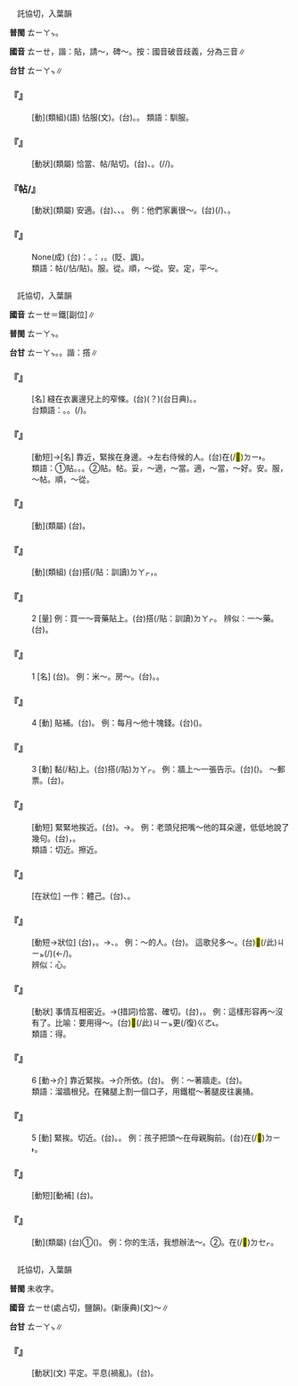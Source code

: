 
=={{ruby|帖|ㄊㄧㄝ}}==

　託協切，入葉韻

'''普閩''' <rt>ㄊㄧㄚㆴ</rt>。

'''國音''' <rt>ㄊㄧㄝ</rt>，諧：貼{{ruby|。|ㄊㄧㄝˇ}}，請～{{ruby|。|ㄊㄧㄝˋ}}，碑～。按：國音破音歧義，分為三音∥

'''台甘''' <rt>ㄊㄧㄚㆴ</rt>∥

    

==='''『{{ruby|服|ㄈㄨˊ}}{{ruby|帖|ㄊㄧㄝ}}』'''===
: [動](類組)(語) 怗服(文)。(台){{ruby|順|ㄙㄨㄣ˫}}{{ruby|從|ㄐㄧㆲˊ}}。{{ruby|服|ㄏㆦㆶ ͘}}{{ruby|從|ㄐㄧㆲˊ}}。 類語：馴服。
    

==='''『{{ruby|妥|ㄊㄨㄛˇ}}{{ruby|帖|ㄊㄧㄝ}}』'''===
: [動狀](類屬) 恰當、帖/貼切。(台){{ruby|妥|ㄊㄜ˪}}{{ruby|當|ㄉㆲ˪}}、{{ruby|穩|ㄨㄣˋ}}{{ruby|當|ㄉㄤ˪}}。{{ruby|十|ㄗㄚㆴ ͘}}{{ruby|分|ㄏㄨㄣ}}(/{{ruby|真|ㄐㄧㄣ}}{{ruby|情|ㄐㄧㆩˊ}}/{{ruby|誠|ㄐㄧㆩˊ}}){{ruby|適|ㄒㄧㆤㆶ}}{{ruby|合|ㄏㄚㆴ}}。
    

==='''『{{ruby|安|ㄢ}}帖/{{ruby|貼|ㄊㄧㄝ}}』'''===
: [動狀](類屬) 安適。(台){{ruby|安|ㄢ}}{{ruby|穩|ㄨㄣˋ}}、{{ruby|安|ㄢ}}{{ruby|靜|ㄐㄧㄥ˫}}、{{ruby|平|ㄅㄧㄥˊ}}{{ruby|靜|ㄐㄧㄥ˫}}。 例：他們家裏很～。(台){{ruby|<mark>&#xffad9;</mark>|ㄧㄣ}}{{ruby|兜|ㄉㄠ}}(/{{ruby|厝|ㄘㄨ˪}}{{ruby|裏|ㄌㄧㄣ˪}}){{ruby|真|ㄐㄧㄣ}}{{ruby|安|ㄢ}}{{ruby|穩|ㄨㄣˋ}}、{{ruby|平|ㄅㄧㄥˊ}}{{ruby|靜|ㄐㄧㄥ˫}}。
    

==='''『{{ruby|俯|ㄈㄨˇ}}{{ruby|首|ㄕㄡˇ}}{{ruby|帖|ㄊㄧㄝ}}{{ruby|耳|ㄦˇ}}』'''===
: None(成) (台){{ruby|比|ㄅㄧˋ}}{{ruby|喻|ㆡㄨ˫}}{{ruby|/|ㄌㄨ˫}}：{{ruby|非|ㄏㄨㄧ}}{{ruby|常|ㄒㄧㆲˊ}}{{ruby|服|ㄏㆦㆶ ͘}}{{ruby|從|ㄐㄧㆲ˫}}{{ruby|丌|ㆤ}}{{ruby|款|ㄎㄨㄢˋ}}。{{ruby|像|ㄑㄧㆫ˫}}{{ruby|/|ㄑㄧㆧ˫}}{{ruby|講|ㄍㆲˋ}}{{ruby|→|ㄍㆲ}}：{{ruby|乖|ㄍㄨㄞ}}{{ruby|<mark>&#xffa42;</mark>|ㄍㄚㆷ}}{{ruby|耳|ㄏㄧ˫}}{{ruby|/|ㄏㆪ˫}}{{ruby|仔|ㄚ}}{{ruby|伏|ㄆㄚㆶ}}{{ruby|伏|ㄆㄚㆶ}}，{{ruby|頭|ㄊㄠˊ}}{{ruby|殼|ㄎㄚㆶ}}{{ruby|仔|ㄚ}}{{ruby|<mark>&#xf90e5;</mark>|ㄑㄧㆷ}}{{ruby|<mark>&#xf90e5;</mark>|ㄑㄧㆷ}}。(貶、諷)。
:類語：帖(/怗/貼)。服。從。順，～從。安。定，平～。
:
    

=={{ruby|貼|ㄊㄧㄝ}}==

　託協切，入葉韻

'''國音''' <rt>ㄊㄧㄝ</rt>{{ruby|。|ㄊㄧㄝˇ}}＝鐵[副位]∥

'''普閩''' <rt>ㄊㄧㄚㆴ</rt>。

'''台甘''' <rt>ㄊㄧㄚㆴ</rt>。{{ruby|(語)|ㄉㄚㆷ}}。諧：撘∥

    

==='''『{{ruby|貼|ㄊㄧㄝ}}{{ruby|邊|ㄅㄧㄢ}}{{ruby|兒|ㄦ}}』'''===
: [名] 縫在衣裏邊兒上的窄條。(台){{ruby|搧|ㄒㄧㄢ˪}}{{ruby|袍|ㄅㆦˊ}}(？)(台日典)。{{ruby|搧|ㄒㄧㄢ˪}}{{ruby|抽|ㄊㄧㄨ}}。
:台類語：{{ruby|滾|ㄍㄨㄣˋ}}{{ruby|墘|ㄍㆪ}}。{{ruby|緣|ㄧㄢ˪}}{{ruby|衫|ㄙㆩ}}。{{ruby|袞|ㄍㄨㄣˋ}}{{ruby|墘|ㄍㆪ}}{{ruby|/|ㄍㆪˊ}}(/{{ruby|緄|ㄍㄨㄣˋ}}{{ruby|舷|ㄍㆪˊ}})。
:
    

==='''『{{ruby|貼|ㄊㄧㄝ}}{{ruby|身|ㄕㄣ}}{{ruby|兒|ㄦ}}』'''===
: [動短]→[名] 靠近，緊挨在身邊。→左右侍候的人。(台){{ruby|跟|ㄍㄨㄣ}}{{ruby|/|ㄍㄧㄣ}}{{ruby|隨|ㄙㄨㄧˊ}}在(/<mark>&#xf9853;</mark>)<rt>ㄉㄧ˫</rt>{{ruby|身|ㄒㄧㆬ}}{{ruby|邊|ㄅㆪ}}{{ruby|兜|ㄉㄠ}}{{ruby|丌|ㆤ}}{{ruby|人|ㄌㄤˊ}}。
:類語：①貼。{{ruby|粘|ㄓㄢ}}。{{ruby|黏|ㄓㄢ}}。②貼。帖。妥，～適，～當。適，～當，～好。安。服，～帖。順，～從。
:
    

==='''『{{ruby|津|ㄐㄧㄣ}}{{ruby|貼|ㄊㄧㄝ}}』'''===
: [動](類屬) (台){{ruby|津|ㄉㄧㄣ}}{{ruby|貼|ㄊㄧㄚㆴ}}。
    

==='''『{{ruby|粘|ㄓㄢ}}{{ruby|貼|ㄊㄧㄝ}}』'''===
: [動](類組) (台)搭(/貼：訓讀)<rt>ㄉㄚㆷ</rt>，{{ruby|加|ㄍㄚ}}{{ruby|粘|ㄌㄧㆰˊ}}{{ruby|著|ㄉㄧㄠˊ}}{{ruby|咧|ㄌㆤ˪}}。
    

==='''『{{ruby|貼|ㄊㄧㄝ}}』'''===
:2  [量] 例：買一～膏藥貼上。(台){{ruby|買|ㆠㄨㆤˋ}}{{ruby|/|ㆠㆤˋ}}{{ruby|一|ㄐㄧㆵ ͘}}{{ruby|塊|ㄉㆤ˪}}{{ruby|膏|ㄍㄜ}}{{ruby|藥|ㄧㄜㆷ ͘}}搭(/貼：訓讀)<rt>ㄉㄚㆷ</rt>{{ruby|落|ㄌㄜㆷ ͘}}{{ruby|去|ㄎㄧ˪}}。 辨似：一～藥。(台){{ruby|合|ㄍㄚㆴ}}{{ruby|幾|ㄍㄨㄧˋ}}{{ruby|若|ㄋㄚ˫}}{{ruby|味|ㆠㄧ˫}}{{ruby|藥|ㄧㄜㆷ ͘}}{{ruby|丌|ㆤ}}{{ruby|一|ㄐㄧㆵ ͘}}{{ruby|包|ㄅㄠ}}{{ruby|藥|ㄧㄜㆷ ͘}}。
    

==='''『{{ruby|貼|ㄊㄧㄝ}}』'''===
:1  [名] (台){{ruby|津|ㄉㄧㄣ}}{{ruby|/|ㄐㄧㄣ}}{{ruby|貼|ㄊㄧㄚㆴ}}。 例：米～。房～。(台){{ruby|米|ㆠㄧˋ}}{{ruby|貼|ㄊㄧㄚㆴ}}。{{ruby|房|ㄅㄤˊ}}{{ruby|貼|ㄊㄧㄚㆴ}}。
    

==='''『{{ruby|貼|ㄊㄧㄝ}}』'''===
:4  [動] 貼補。(台){{ruby|補|ㄅㆦˋ}}{{ruby|貼|ㄊㄧㄚㆴ}}。 例：每月～他十塊錢。(台){{ruby|逐|ㄉㄚㆶ ͘}}{{ruby|月|ㆣㄨㆤㆷ ͘}}{{ruby|/|ㆣㆤㆷ ͘}}{{ruby|日|ㆢㄧㆵ ͘}}{{ruby|/|ㄌㄧㆵ ͘}}({{ruby|補|ㄅㆦˋ}}){{ruby|貼|ㄊㄧㄚㆴ}}{{ruby|伊|ㄧ}}{{ruby|十|ㄗㄚㆴ ͘}}{{ruby|顆|ㄎㆦ}}{{ruby|銀|ㆣㄨㄣˊ}}{{ruby|/|ㆣㄧㄣˊ}}。
    

==='''『{{ruby|貼|ㄊㄧㄝ}}』'''===
:3  [動] 黏(/粘)上。(台)搭(/貼)<rt>ㄉㄚㆷ</rt>。 例：牆上～一張告示。(台){{ruby|牆|ㄑㄧㆫˊ}}{{ruby|/|ㄑㄧㆧˊ}}({{ruby|仔|ㄚ}}){{ruby|壁|ㄅㄧㄚㆷ}}{{ruby|搭|ㄉㄚㆷ}}{{ruby|一|ㄐㄧㆵ ͘}}{{ruby|張|ㄉㄧㆧ}}{{ruby|/|ㄉㄧㆫ}}{{ruby|告|ㄍㄜ˪}}{{ruby|示|ㄒㄧ˫}}。 ～郵票。(台){{ruby|搭|ㄉㄚㆷ}}{{ruby|郵|ㄧㄨˊ}}{{ruby|票|ㄆㄧㄜ˪}}。
    

==='''『{{ruby|貼|ㄊㄧㄝ}}{{ruby|近|ㄐㄧㄣˋ}}』'''===
: [動短] 緊緊地挨近。(台){{ruby|倚|ㄨㄚˋ}}{{ruby|去|ㄎㄧ˪}}{{ruby|真|ㄐㄧㄣ}}{{ruby|近|ㄍㄨㄣ˫}}{{ruby|/|ㄍㄧㄣ˫}}。→{{ruby|真|ㄐㄧㄣ}}{{ruby|倚|ㄨㄚˋ}}{{ruby|近|ㄍㄨㄣ˫}}{{ruby|/|ㄍㄧㄣ˫}}。 例：老頭兒把嘴～他的耳朵邊，低低地說了幾句。(台){{ruby|老|ㄌㄠ˫}}{{ruby|阿|ㄚ}}{{ruby|伯|ㄅㆤㆷ}}{{ruby|丌|ㆤ}}{{ruby|嘴|ㄘㄨㄧ˪}}{{ruby|倚|ㄨㄚˋ}}{{ruby|近|ㄍㄨㄣ˫}}{{ruby|/|ㄍㄧㄣ˫}}{{ruby|伊|ㄍㄧ}}{{ruby|丌|ㆤ}}{{ruby|耳|ㄏㆪ˫}}{{ruby|/|ㄏㄧ˫}}{{ruby|仔|ㄚ}}{{ruby|邊|ㄅㆪ}}，{{ruby|細|ㄙㄨㆤ˪}}{{ruby|/|ㄙㆤ˪}}{{ruby|細|ㄙㄨㆤ˪}}{{ruby|/|ㄙㆤ˪}}{{ruby|聲|ㄒㄧㆩ}}{{ruby|講|ㄍㆲˋ}}{{ruby|→|ㄍㆲ}}{{ruby|幾|ㄍㄨㄧˋ}}{{ruby|若|ㄋㄚ˫}}{{ruby|句|ㄍㄨ˪}}。
:類語：切近。擦近。
:
    

==='''『{{ruby|貼|ㄊㄧㄝ}}{{ruby|己|·ㄐㄧˇ}}』'''===
: [在狀位] 一作：體己。(台){{ruby|親|ㄑㄧㄣ}}{{ruby|密|ㆠㄧㆵ ͘}}、{{ruby|相|ㄒㄧㆲ}}{{ruby|好|ㄏㄜˋ}}。
    

==='''『{{ruby|貼|ㄊㄧㄝ}}{{ruby|心|ㄒㄧㄣ}}』'''===
: [動短→狀位] (台){{ruby|極|ㄍㄧㆤㆶ ͘}}{{ruby|親|ㄑㄧㄣ}}{{ruby|近|ㄍㄨㄣ˫}}{{ruby|/|ㄍㄧㄣ˫}}，{{ruby|最|ㄗㄨㆤ˪}}{{ruby|知|ㄉㄧ}}{{ruby|己|ㄍㄧˋ}}。→{{ruby|搭|ㄉㄚㆷ}}{{ruby|心|ㄒㄧㆬ}}、{{ruby|中|ㄉㄧㄥ˪}}{{ruby|意|ㄧ˪}}。 例：～的人。(台){{ruby|親|ㄑㄧㄣ}}{{ruby|密|ㆠㄧㆵ ͘}}{{ruby|丌|ㆤ}}{{ruby|人|ㄌㄤˊ}}。 這歌兒多～。(台)<mark>&#xffb50;</mark>(/此)<rt>ㄐㄧㆵ</rt>{{ruby|條|ㄉㄧㄠˊ}}{{ruby|歌|ㄍㄨㄚ}}{{ruby|聽|ㄊㄧㆩ}}{{ruby|著|ㄉㄧㄜㆷ ͘}}{{ruby|誠|ㄐㄧㆩˊ}}(/{{ruby|真|ㄐㄧㄣ}}){{ruby|好|ㄏㄜˋ}}(←{{ruby|中|ㄉㄧㄥ˪}}{{ruby|意|ㄧ˪}}/{{ruby|合|ㄏㄚㆷ ͘}}{{ruby|意|ㄧ˪}})。
:辨似：{{ruby|貼|ㄊㄧㄝˇ}}心。
:
    

==='''『{{ruby|貼|ㄊㄧㄝ}}{{ruby|近|ㄐㄧㄣˋ}}』'''===
: [動狀] 事情互相密近。→(措詞)恰當、確切。(台){{ruby|合|ㄏㄚㆷ ͘}}，{{ruby|倚|ㄨㄚˋ}}{{ruby|意|ㄧ˪}}。 例：這樣形容再～沒有了。比喻：要用得～。(台)<mark>&#xffb50;</mark>(/此)<rt>ㄐㄧㆵ</rt>{{ruby|個|ㆤˊ}}{{ruby|形|ㄏㄧㄥˊ}}{{ruby|容|ㄧㆲˊ}}{{ruby|無|ㆠㄜˊ}}更(/復)<rt>ㄍㄜ˪</rt>{{ruby|/|ㄍㄜㆷ}}{{ruby|有|ㄨ˫}}{{ruby|較|ㄍㄚㆷ}}{{ruby|好|ㄏㄜˋ}}{{ruby|丌|ㆤ}}。
:類語：得{{ruby|當|ㄉㄤˋ}}。
:
    

==='''『{{ruby|貼|ㄊㄧㄝ}}』'''===
:6  [動→介] 靠近緊挨。→介所依。(台){{ruby|順|ㄙㄨㄣ˫}}{{ruby|倚|ㄨㄚˋ}}。 例：～著牆走。(台){{ruby|順|ㄙㄨㄣ˫}}{{ruby|著|ㄉㄧㄜㆷ ͘}}{{ruby|牆|ㄑㄧㆫˊ}}{{ruby|/|ㄑㄧㆧˊ}}{{ruby|仔|ㄗ}}{{ruby|邊|ㄅㆪ}}{{ruby|行|ㄍㄧㆩˊ}}。
:類語：溜牆根兒。在豬腿上割一個口子，用鐵棍～著腿皮往裏捅。
:
    

==='''『{{ruby|貼|ㄊㄧㄝ}}』'''===
:5  [動] 緊挨。切近。(台){{ruby|搭|ㄉㄚㆷ}}{{ruby|倚|ㄨㄚˋ}}。{{ruby|靠|ㄎㄜ˪}}{{ruby|倚|ㄨㄚˋ}}。 例：孩子把頭～在母親胸前。(台){{ruby|<mark>&#xffb51;</mark>|ㆣㄧㄣˋ}}{{ruby|仔|ㄚ}}{{ruby|將|ㄐㄧㆲ}}{{ruby|頭|ㄊㄠˊ}}{{ruby|殼|ㄎㄚㆶ}}{{ruby|搭|ㄉㄚㆷ}}在(/<mark>&#xf9853;</mark>)<rt>ㄉㄧ˫</rt>{{ruby|老|ㄌㄠ˫}}{{ruby|母|ㆠㄨˋ}}{{ruby|/|ㆠㄜˋ}}{{ruby|胸|ㄏㄧㄥ}}{{ruby|前|ㄐㄧㄥˊ}}。
    

==='''『{{ruby|貼|ㄊㄧㄝ}}{{ruby|鍋|ㄍㄨㄛ}}』'''===
: [動短][動補] (台){{ruby|著|ㄉㄧㄠˊ}}{{ruby|鼎|ㄉㄧㆩˋ}}。
    

==='''『{{ruby|貼|ㄊㄧㄝ}}{{ruby|補|·ㄅㄨ}}』'''===
: [動](類屬) (台)①{{ruby|幫|ㄅㄤ}}{{ruby|助|ㄗㆦ˫}}({{ruby|朋|ㄅㄧㄥˊ}}{{ruby|友|ㄧㄨˋ}}{{ruby|丌|ㆤ}}{{ruby|經|ㄍㄧㄥ}}{{ruby|濟|ㄗㆤ˪}}{{ruby|困|ㄎㄨㄣ˪}}{{ruby|難|ㄌㄢˊ}})。 例：你的生活，我想辦法～。②{{ruby|用|ㄧㆲ˫}}{{ruby|積|ㄐㄧㆤㆶ}}{{ruby|蓄|ㄊㆦㆶ}}{{ruby|丌|ㆤ}}{{ruby|財|ㄗㄞˊ}}{{ruby|物|ㆠㄨㆵ ͘}}{{ruby|補|ㄅㆦˋ}}{{ruby|貼|ㄊㄧㄚㆴ}}{{ruby|日|ㆢㄧㆵ ͘}}{{ruby|/|ㄌㄧㆵ ͘}}{{ruby|日|ㆢㄧㆵ ͘}}{{ruby|/|ㄌㄧㆵ ͘}}{{ruby|丌|ㆤ}}{{ruby|消|ㄒㄧㄠ}}{{ruby|費|ㄏㄨㄧ˪}}。{{ruby|貼|ㄊㄧㄚㆴ}}在(/<mark>&#xf9549;</mark>)<rt>ㄉㆤㆷ</rt>{{ruby|用|ㄧㆲ˫}}{{ruby|/|ㄧㄥ˫}}。
    

=={{ruby|怗|ㄊㄧㄝ}}==

　託協切，入葉韻

'''普閩''' 未收字。

'''國音''' <rt>ㄊㄧㄝ</rt>{{ruby|。|ㄓㄢ}}{{ruby|。|ㄔㄢ}}(處占切，鹽韻)。(新康典)(文)～{{ruby|懘|ㄔˋ}}∥

'''台甘''' <rt>ㄊㄧㄚㆴ</rt>∥

    

==='''『{{ruby|怗|ㄊㄧㄝ}}』'''===
: [動狀](文) 平定。平息(禍亂)。(台){{ruby|怗|ㄊㄧㄚㆴ}}。
    

